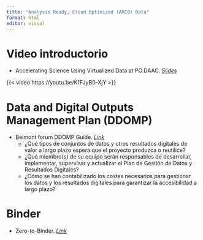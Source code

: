```yaml
---
title: "Analysis Ready, Cloud Optimized (ARCO) Data"
format: html
editor: visual
---
```


# Video introductorio

-   Accelerating Science Using Virtualized Data at PO.DAAC*. [Slides](https://earthdata.nasa.gov/s3fs-public/2025-08/Virtualized%20Data_PO.DAAC_8.21.25.pdf)*

{{< video https://youtu.be/K1FJyB0-XjY >}}

# Data and Digital Outputs Management Plan (DDOMP)

-   Belmont forum DDOMP Guide. [*Link*](https://bfe-inf.github.io/toolkit/ddomp-preproposal.html)
    -   ¿Qué tipos de conjuntos de datos y otros resultados digitales de valor a largo plazo espera que el proyecto produzca o reutilice?
    -   ¿Qué miembro(s) de su equipo serán responsables de desarrollar, implementar, supervisar y actualizar el Plan de Gestión de Datos y Resultados Digitales?
    -   ¿Cómo se han contabilizado los costes necesarios para gestionar los datos y los resultados digitales para garantizar la accesibilidad a largo plazo?

# Binder

-   Zero-to-Binder. [*Link*](https://book.the-turing-way.org/communication/binder/zero-to-binder.html)